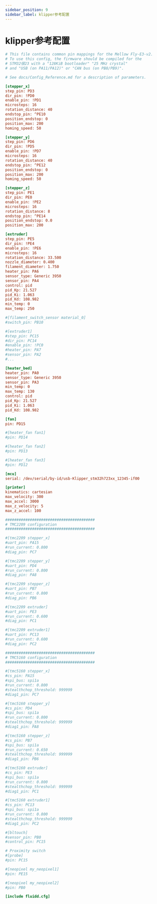 ```yaml
---
sidebar_position: 9
sidebar_label: klipper参考配置
---
```


# klipper参考配置

```cfg
# This file contains common pin mappings for the Mellow Fly-E3-v2.
# To use this config, the firmware should be compiled for the
# STM32很23 with a "128KiB bootloader" "25 MHz crystal"
# and "USB (on PA11/PA12)" or "CAN bus (on PB8/PB9)".

# See docs/Config_Reference.md for a description of parameters.

[stepper_x]
step_pin: PD3
dir_pin: !PD0
enable_pin: !PD1
microsteps: 16
rotation_distance: 40
endstop_pin: ^PE10
position_endstop: 0
position_max: 200
homing_speed: 50

[stepper_y]
step_pin: PD6
dir_pin: !PD5
enable_pin: !PD7
microsteps: 16
rotation_distance: 40
endstop_pin: ^PE12
position_endstop: 0
position_max: 200
homing_speed: 50

[stepper_z]
step_pin: PE1
dir_pin: PE0
enable_pin: !PE2
microsteps: 16
rotation_distance: 8
endstop_pin: ^PE14
position_endstop: 0.0
position_max: 200

[extruder]
step_pin: PE5
dir_pin: !PE4
enable_pin: !PE6
microsteps: 16
rotation_distance: 33.500
nozzle_diameter: 0.400
filament_diameter: 1.750
heater_pin: PA6
sensor_type: Generic 3950
sensor_pin: PA4
control: pid
pid_Kp: 21.527
pid_Ki: 1.063
pid_Kd: 108.982
min_temp: 0
max_temp: 250

#[filament_switch_sensor material_0]
#switch_pin: PB10

#[extruder1]
#step_pin: PC15
#dir_pin: PC14
#enable_pin: !PC0
#heater_pin: PA7
#sensor_pin: PA2
#...

[heater_bed]
heater_pin: PA0
sensor_type: Generic 3950
sensor_pin: PA3
min_temp: 0
max_temp: 130
control: pid
pid_Kp: 21.527
pid_Ki: 1.063
pid_Kd: 108.982

[fan]
pin: PD15

#[heater_fan fan1]
#pin: PD14

#[heater_fan fan2]
#pin: PD13

#[heater_fan fan3]
#pin: PD12

[mcu]
serial: /dev/serial/by-id/usb-Klipper_stm32h723xx_12345-if00

[printer]
kinematics: cartesian
max_velocity: 300
max_accel: 3000
max_z_velocity: 5
max_z_accel: 100

########################################
# TMC2209 configuration
########################################

#[tmc2209 stepper_x]
#uart_pin: PA15
#run_current: 0.800
#diag_pin: PC7

#[tmc2209 stepper_y]
#uart_pin: PD4
#run_current: 0.800
#diag_pin: PA8

#[tmc2209 stepper_z]
#uart_pin: PB7
#run_current: 0.800
#diag_pin: PB6

#[tmc2209 extruder]
#uart_pin: PE3
#run_current: 0.600
#diag_pin: PC1

#[tmc2209 extruder1]
#uart_pin: PC13
#run_current: 0.600
#diag_pin: PC2

########################################
# TMC5160 configuration
########################################

#[tmc5160 stepper_x]
#cs_pin: PA15
#spi_bus: spi1a
#run_current: 0.800
#stealthchop_threshold: 999999
#diag1_pin: PC7

#[tmc5160 stepper_y]
#cs_pin: PD4
#spi_bus: spi1a
#run_current: 0.800
#stealthchop_threshold: 999999
#diag1_pin: PA8

#[tmc5160 stepper_z]
#cs_pin: PB7
#spi_bus: spi1a
#run_current: 0.650
#stealthchop_threshold: 999999
#diag1_pin: PB6

#[tmc5160 extruder]
#cs_pin: PE3
#spi_bus: spi1a
#run_current: 0.800
#stealthchop_threshold: 999999
#diag1_pin: PC1

#[tmc5160 extruder1]
#cs_pin: PC13
#spi_bus: spi1a
#run_current: 0.800
#stealthchop_threshold: 999999
#diag1_pin: PC2

#[bltouch]
#sensor_pin: PB0
#control_pin: PC15

# Proximity switch
#[probe]
#pin: PC15

#[neopixel my_neopixel1]
#pin: PE15

#[neopixel my_neopixel2]
#pin: PB0

[include fluidd.cfg]

```
